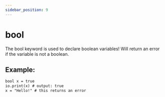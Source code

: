 ```yaml
---
sidebar_position: 9
---
```


# bool

The bool keyword is used to declare boolean variables! Will return an error if the variable is not a boolean.

## Example:

```txt title="example.ob"
bool x = true
io.print(x) # output: true
x = "Hello!" # this returns an error
```